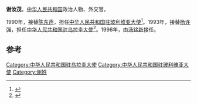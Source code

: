 '''谢汝茂'''，[[中华人民共和国|中华人民共和国]]政治人物、外交官。

1990年，接替[[陈东声|陈东声]]，担任[[中国驻玻利维亚大使列表|中华人民共和国驻玻利维亚大使]]<ref>{{cite web|author=中华人民共和国外交部|title=中国驻玻利维亚历任大使|url=http://www.mfa.gov.cn/chn/pds/ziliao/wjrw/2167/2174/t9283.htm|publisher=中华人民共和国外交部|accessdate=2012-03-09}}</ref>。1993年，接替[[杨许强|杨许强]]，担任[[中国驻乌拉圭大使列表|中华人民共和国驻乌拉圭大使]]<ref>{{cite web|author=中华人民共和国外交部|title=中国驻乌拉圭历任大使|url=http://www.mfa.gov.cn/chn/pds/ziliao/wjrw/2167/2174/t9294.htm|publisher=中华人民共和国外交部|accessdate=2012-03-09}}</ref>。1996年，由[[汤铭新|汤铭新]]接任。

== 参考 ==
{{reflist}}
{{start box}}
{{s-dip}}
{{succession box|[[陈东声|陈东声]]|[[汤铭新|汤铭新]]|[[中国驻玻利维亚大使列表|中华人民共和国驻玻利维亚大使]]|1990年9月-1993年2月}}
{{succession box|[[杨许强|杨许强]]|[[汤铭新|汤铭新]]|[[中国驻乌拉圭大使列表|中华人民共和国驻乌拉圭大使]]|1993年5月-1996年9月}}
{{end box}}
{{中国政治人物小作品}}

[[Category:中华人民共和国驻乌拉圭大使|Category:中华人民共和国驻乌拉圭大使]]
[[Category:中华人民共和国驻玻利维亚大使|Category:中华人民共和国驻玻利维亚大使]]
[[Category:谢姓|Category:谢姓]]